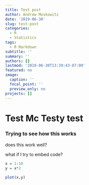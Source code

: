 ```yaml
---
title: Test post
author: Andrew Moskowitz
date: '2019-06-30'
slug: test-post
categories:
  - R
  - Statistics
tags:
  - R Markdown
subtitle: ''
summary: ''
authors: []
lastmod: '2019-06-30T13:39:43-07:00'
featured: no
image:
  caption: ''
  focal_point: ''
  preview_only: no
projects: []
---
```


# Test Mc Testy test

### Trying to see how this works

does this work well?

what if I try to embed code?

```r

x = 1:10
y = x*2

plot(x,y)
```
